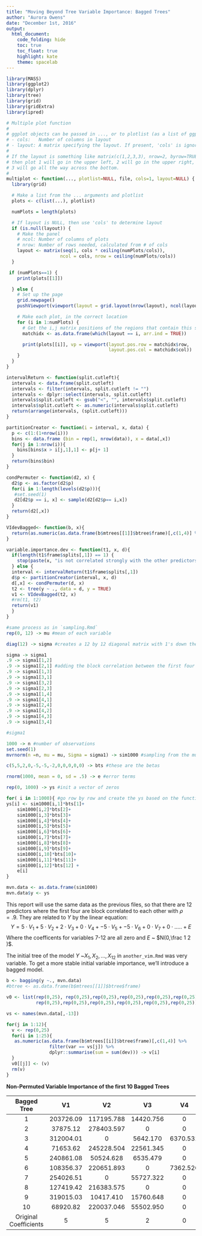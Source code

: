 ```yaml
---
title: "Moving Beyond Tree Variable Importance: Bagged Trees"
author: "Aurora Owens"
date: "December 1st, 2016"
output:
  html_document:
    code_folding: hide
    toc: true
    toc_float: true
    highlight: kate
    theme: spacelab
---
```


```r
library(MASS)
library(ggplot2)
library(dplyr)
library(tree)
library(grid)
library(gridExtra)
library(ipred)
```

```r
# Multiple plot function
#
# ggplot objects can be passed in ..., or to plotlist (as a list of ggplot objects)
# - cols:   Number of columns in layout
# - layout: A matrix specifying the layout. If present, 'cols' is ignored.
#
# If the layout is something like matrix(c(1,2,3,3), nrow=2, byrow=TRUE),
# then plot 1 will go in the upper left, 2 will go in the upper right, and
# 3 will go all the way across the bottom.
#
multiplot <- function(..., plotlist=NULL, file, cols=1, layout=NULL) {
  library(grid)

  # Make a list from the ... arguments and plotlist
  plots <- c(list(...), plotlist)

  numPlots = length(plots)

  # If layout is NULL, then use 'cols' to determine layout
  if (is.null(layout)) {
    # Make the panel
    # ncol: Number of columns of plots
    # nrow: Number of rows needed, calculated from # of cols
    layout <- matrix(seq(1, cols * ceiling(numPlots/cols)),
                    ncol = cols, nrow = ceiling(numPlots/cols))
  }

 if (numPlots==1) {
    print(plots[[1]])

  } else {
    # Set up the page
    grid.newpage()
    pushViewport(viewport(layout = grid.layout(nrow(layout), ncol(layout))))

    # Make each plot, in the correct location
    for (i in 1:numPlots) {
      # Get the i,j matrix positions of the regions that contain this subplot
      matchidx <- as.data.frame(which(layout == i, arr.ind = TRUE))

      print(plots[[i]], vp = viewport(layout.pos.row = matchidx$row,
                                      layout.pos.col = matchidx$col))
    }
  }
}
```

```r
intervalReturn <- function(split.cutleft){ 
  intervals <- data.frame(split.cutleft)
  intervals <- filter(intervals, split.cutleft != "")
  intervals <- dplyr::select(intervals, split.cutleft)
  intervals$split.cutleft <- gsub("<", "", intervals$split.cutleft)
  intervals$split.cutleft <- as.numeric(intervals$split.cutleft)
  return(arrange(intervals, (split.cutleft)))
}

partitionCreator <- function(i = interval, x, data) {
  p <- c(1:(1+nrow(i)))
  bins <- data.frame (bin = rep(1, nrow(data)), x = data[,x])
  for(j in 1:nrow(i)){
    bins[bins$x > i[j,1],1] <- p[j+ 1]
  }
  return(bins$bin)
}

condPermuter <- function(d2, x) {
  d2$p <- as.factor(d2$p)
  for(i in 1:length(levels(d2$p))){
   #set.seed(1)
   d2[d2$p == i, x] <- sample(d2[d2$p== i,x])
  }
  return(d2[,x])
}

VIdevBagged<- function(b, x){
  return(as.numeric(as.data.frame(b$mtrees[[1]]$btree$frame)[,c(1,4)] %>% filter(var == x) %>% dplyr::summarise(sum = sum(dev))))
}

variable.importance.dev <- function(t1, x, d){
  if(length(t1$frame$splits[,1]) == 1) {
    stop(paste(x, "is not correlated strongly with the other predictors, try another variable importance procedure"))
  } else {
  interval <- intervalReturn(t1$frame$splits[,1])
  d$p <- partitionCreator(interval, x, d)
  d[,x] <- condPermuter(d, x)
  t2 <- tree(y ~ ., data = d, y = TRUE)
  v1 <- VIdevBagged(t2, x)
  #rm(t1, t2)
  return(v1)
  }
}
```


```r

#same process as in `sampling.Rmd`
rep(0, 12) -> mu #mean of each variable

diag(12) -> sigma #creates a 12 by 12 diagonal matrix with 1's down the diagonal

sigma -> sigma1
.9 -> sigma1[1,2]
.9 -> sigma1[2,1] #adding the block correlation between the first four variables
.9 -> sigma1[1,3]
.9 -> sigma1[3,1]
.9 -> sigma1[3,2]
.9 -> sigma1[2,3]
.9 -> sigma1[1,4]
.9 -> sigma1[4,1]
.9 -> sigma1[2,4]
.9 -> sigma1[4,2]
.9 -> sigma1[4,3]
.9 -> sigma1[3,4]

#sigma1

1000 -> n #number of observations
set.seed(1)
mvrnorm(n =n, mu = mu, Sigma = sigma1) -> sim1000 #sampling from the multivariate normal 

c(5,5,2,0,-5,-5,-2,0,0,0,0,0) -> bts #these are the betas 

rnorm(1000, mean = 0, sd = .5) -> e #error terms

rep(0, 1000) -> ys #init a vector of zeros

for( i in 1:1000){ #go row by row and create the ys based on the function of e, bts, and sim1000
ys[i] <- sim1000[i,1]*bts[1]+
    sim1000[i,2]*bts[2]+ 
    sim1000[i,3]*bts[3]+ 
    sim1000[i,4]*bts[4]+ 
    sim1000[i,5]*bts[5]+ 
    sim1000[i,6]*bts[6]+
    sim1000[i,7]*bts[7]+ 
    sim1000[i,8]*bts[8]+ 
    sim1000[i,9]*bts[9]+ 
    sim1000[i,10]*bts[10]+ 
    sim1000[i,11]*bts[11]+ 
    sim1000[i,12]*bts[12] +
    e[i]
}

mvn.data <- as.data.frame(sim1000)
mvn.data$y <- ys
```

This report will use the same data as the previous files, so that there are 12 predictors where the first four are block correlated to each other with $\rho = .9$. They are related to $Y$ by the linear equation: $$Y = 5 \cdot V_1 + 5 \cdot V_2 + 2 \cdot V_3 + 0 \cdot V_4 + -5 \cdot V_5 + -5\cdot V_6 + 0\cdot V_7 + 0 \cdot ..... + E$$ Where the coefficents for variables 7-12 are all zero and $E$ ~ $N(0,\frac 1 2 )$. 

The initial tree of the model $Y$ ~$X_1, X_2, ..., X_{12}$ in `another_vim.Rmd` was very variable. To get a more stable initial variable importance, we'll introduce a bagged model. 

```r
b <- bagging(y ~., mvn.data)
#btree <- as.data.frame(b$mtrees[[1]]$btree$frame)

v0 <- list(rep(0,25), rep(0,25),rep(0,25),rep(0,25),rep(0,25),rep(0,25),
           rep(0,25),rep(0,25),rep(0,25),rep(0,25),rep(0,25),rep(0,25))

vs <- names(mvn.data[,-13])

for(j in 1:12){
  v <- rep(0,25)
  for(i in 1:25){
   as.numeric(as.data.frame(b$mtrees[[i]]$btree$frame)[,c(1,4)] %>% 
                filter(var == vs[j]) %>% 
                dplyr::summarise(sum = sum(dev))) -> v[i]
  }
  v0[[j]] <- (v)
  rm(v) 
}
```
**Non-Permuted Variable Importance of the first 10 Bagged Trees**

|      Bagged Tree      |     V1     |      V2      |     V3     |    V4    |     V5    |    V6    | V7 | V8 | V9 | V10 | V11 | V12 |
|:---------------------:|:----------:|:------------:|:----------:|:--------:|:---------:|:--------:|:--:|:--:|:--:|:---:|:---:|:---:|
|           1           |  203726.09 |  117195.788  | 14420.756  |     0    | 36013.22  | 48139.37 |  0 |  0 |  0 |  0  |  0  |  0  |
|           2           |  37875.12  |  278403.597  |      0     |     0    | 42828.19  | 38683.29 |  0 |  0 |  0 |  0  |  0  |  0  |
|           3           |  312004.01 |      0       |  5642.170  | 6370.531 | 60627.11  | 22928.16 |  0 |  0 |  0 |  0  |  0  |  0  |
|           4           |  71653.62  |  245228.504  |  22561.345 |     0    | 48500.97  | 29829.11 |  0 |  0 |  0 |  0  |  0  |  0  |
|           5           | 240861.08  |   50524.628  |  6535.479  |     0    | 36298.52  | 51793.57 |  0 |  0 |  0 |  0  |  0  |  0  |
|           6           | 108356.37  |  220651.893  |     0      | 7362.526 | 48477.18  | 48179.97 |  0 |  0 |  0 |  0  |  0  |  0  |
|           7           | 254026.51  |       0      |  55727.322 |     0    | 44607.51  | 37730.76 |  0 |  0 |  0 |  0  |  0  |  0  |
|           8           | 127419.42  |  216383.575  |      0     |     0    | 25382.48  | 41084.73 |  0 |  0 |  0 |  0  |  0  |  0  |
|           9           | 319015.03  |   10417.410  | 15760.648  |     0    | 34298.68  | 33702.96 |  0 |  0 |  0 |  0  |  0  |  0  |
|           10          |  68920.82  |  220037.046  |  55502.950 |     0    |  53128.59 | 45627.94 |  0 |  0 |  0 |  0  |  0  |  0  |
| Original Coefficients |      5     |       5      |      2     |     0    |     -5    |    -5    | 0 |  0 |  0 |  0  |  0  |  0  |

